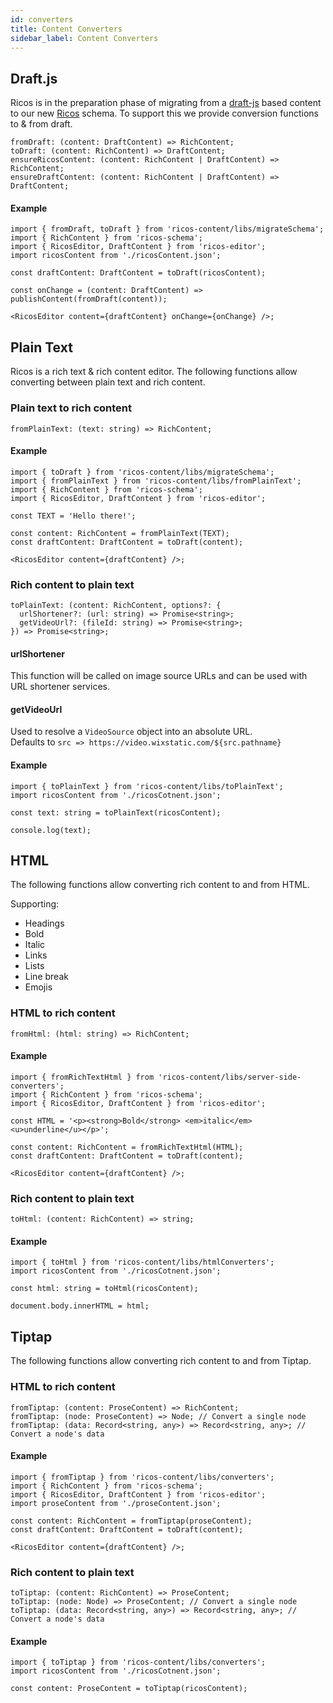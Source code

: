 ```yaml
---
id: converters
title: Content Converters
sidebar_label: Content Converters
---
```


## Draft.js

Ricos is in the preparation phase of migrating from a [draft-js](https://draftjs.org) based content to our new [Ricos](https://github.com/wix/ricos/tree/master/packages/ricos-schema/web) schema. To support this we provide conversion functions to & from draft.

```tsx
fromDraft: (content: DraftContent) => RichContent;
toDraft: (content: RichContent) => DraftContent;
ensureRicosContent: (content: RichContent | DraftContent) => RichContent;
ensureDraftContent: (content: RichContent | DraftContent) => DraftContent;
```

#### Example

```tsx
import { fromDraft, toDraft } from 'ricos-content/libs/migrateSchema';
import { RichContent } from 'ricos-schema';
import { RicosEditor, DraftContent } from 'ricos-editor';
import ricosContent from './ricosContent.json';

const draftContent: DraftContent = toDraft(ricosContent);

const onChange = (content: DraftContent) => publishContent(fromDraft(content));

<RicosEditor content={draftContent} onChange={onChange} />;
```

## Plain Text

Ricos is a rich text & rich content editor. The following functions allow converting between plain text and rich content.

### Plain text to rich content

```tsx
fromPlainText: (text: string) => RichContent;
```

#### Example

```tsx
import { toDraft } from 'ricos-content/libs/migrateSchema';
import { fromPlainText } from 'ricos-content/libs/fromPlainText';
import { RichContent } from 'ricos-schema';
import { RicosEditor, DraftContent } from 'ricos-editor';

const TEXT = 'Hello there!';

const content: RichContent = fromPlainText(TEXT);
const draftContent: DraftContent = toDraft(content);

<RicosEditor content={draftContent} />;
```

### Rich content to plain text

```tsx
toPlainText: (content: RichContent, options?: {
  urlShortener?: (url: string) => Promise<string>;
  getVideoUrl?: (fileId: string) => Promise<string>;
}) => Promise<string>;
```

#### urlShortener

This function will be called on image source URLs and can be used with URL shortener services.

#### getVideoUrl

Used to resolve a `VideoSource` object into an absolute URL.<br/>
Defaults to `src => https://video.wixstatic.com/${src.pathname}`

#### Example

```tsx
import { toPlainText } from 'ricos-content/libs/toPlainText';
import ricosContent from './ricosCotnent.json';

const text: string = toPlainText(ricosContent);

console.log(text);
```

## HTML

The following functions allow converting rich content to and from HTML.

Supporting:

- Headings
- Bold
- Italic
- Links
- Lists
- Line break
- Emojis

### HTML to rich content

```tsx
fromHtml: (html: string) => RichContent;
```

#### Example

```tsx
import { fromRichTextHtml } from 'ricos-content/libs/server-side-converters';
import { RichContent } from 'ricos-schema';
import { RicosEditor, DraftContent } from 'ricos-editor';

const HTML = '<p><strong>Bold</strong> <em>italic</em> <u>underline</u></p>';

const content: RichContent = fromRichTextHtml(HTML);
const draftContent: DraftContent = toDraft(content);

<RicosEditor content={draftContent} />;
```

### Rich content to plain text

```tsx
toHtml: (content: RichContent) => string;
```

#### Example

```tsx
import { toHtml } from 'ricos-content/libs/htmlConverters';
import ricosContent from './ricosCotnent.json';

const html: string = toHtml(ricosContent);

document.body.innerHTML = html;
```

## Tiptap

The following functions allow converting rich content to and from Tiptap.

### HTML to rich content

```tsx
fromTiptap: (content: ProseContent) => RichContent;
fromTiptap: (node: ProseContent) => Node; // Convert a single node
fromTiptap: (data: Record<string, any>) => Record<string, any>; // Convert a node's data
```

#### Example

```tsx
import { fromTiptap } from 'ricos-content/libs/converters';
import { RichContent } from 'ricos-schema';
import { RicosEditor, DraftContent } from 'ricos-editor';
import proseContent from './proseContent.json';

const content: RichContent = fromTiptap(proseContent);
const draftContent: DraftContent = toDraft(content);

<RicosEditor content={draftContent} />;
```

### Rich content to plain text

```tsx
toTiptap: (content: RichContent) => ProseContent;
toTiptap: (node: Node) => ProseContent; // Convert a single node
toTiptap: (data: Record<string, any>) => Record<string, any>; // Convert a node's data
```

#### Example

```tsx
import { toTiptap } from 'ricos-content/libs/converters';
import ricosContent from './ricosCotnent.json';

const content: ProseContent = toTiptap(ricosContent);
```

